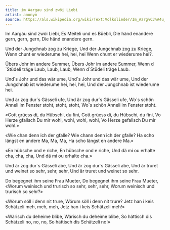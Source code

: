 ```yaml
---
title: im Aargau sind zwöi Liebi
artist: anonym
source: https://als.wikipedia.org/wiki/Text:Volkslieder/Im_Aarg%C3%A4u_sind_zw%C3%B6i_Liebi
---
```



Im Aargäu sind zwöi Liebi,
Es Meiteli und es Büebli,
Die händ enandere gern, gern, gern,
Die händ enandere gern.

Und der Jungchnab zog zu Kriege,
Und der Jungchnab zog zu Kriege,
Wenn chunt er wiederume hei, hei, hei
Wenn chunt er wiederume hei?.

Übers Johr im andere Summer,
Übers Johr im andere Summer,
Wenn d´Stüdeli träge Laub, Laub, Laub,
Wenn d´Stüdeli träge Laub.

Und´s Johr und das wär ume,
Und´s Johr und das wär ume,
Und der Jungchnab ist wiederume hei, hei, hei,
Und der Jungchnab ist wiederume hei.

Und är zog dur´s Gässeli ufe,
Und är zog dur´s Gässeli ufe,
Wo´s schön Anneli im Fenster stoht, stoht, stoht,
Wo´s schön Anneli im Fenster stoht.

«Gott grüess di, du Hübschi, du fini,
Gott grüess di, du Hübschi, du fini,
Vo Herze gfallsch Du mir wohl, wohl, wohl, wohl,
Vo Herze gefallsch Du mir wohl.»

«Wie chan denn ich der gfalle?
Wie chann denn ich der gfalle?
Ha scho längst en andere Ma, Ma, Ma,
Ha scho längst en andere Ma.»

«En hübsche ond e riche,
En hübsche ond e riche,
Und dä mi ou erhalte cha, cha, cha,
Und dä mi ou erhalte cha.»

Und är zog dur´s Gässeli abe,
Und är zog dur´s Gässeli abe,
Und är truret und weinet so sehr, sehr, sehr,
Und är truret und weinet so sehr.

Do begegnet ihm seine Frau Mueter,
Do begegnet ihm seine Frau Mueter,
«Worum weinisch und trurisch so sehr, sehr, sehr,
Worum weinisch und trurisch so sehr?»

«Wörum söll i denn nit trure,
Wörum söll i denn nit trure?
Jetz han i keis Schätzeli meh, meh, meh,
Jetz han i keis Schätzeli meh!»

«Wärisch du deheime blibe,
Wärisch du deheime blibe,
So hättisch dis Schätzeli no, no, no,
So hättisch dis Schätzeli no!» 
